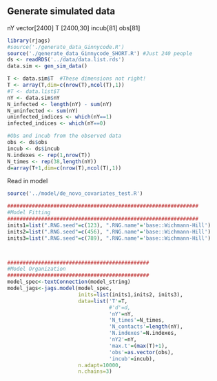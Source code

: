 ## Generate simulated data
nY vector[2400]
T [2400,30]
incub[81]
obs[81]

```r
library(rjags)
#source('./generate_data_Ginnycode.R')
source('./generate_data_Ginnycode_SHORT.R') #Just 240 people
ds <- readRDS('../data/data.list.rds')
data.sim <- gen_sim_data()

T <- data.sim$T  #These dimensions not right!
T <- array(T,dim=c(nrow(T),ncol(T),1))
#T <- data.list$T
nY <- data.sim$nY
N_infected <- length(nY) - sum(nY)
N_uninfected <- sum(nY)
uninfected_indices <- which(nY==1)
infected_indices <- which(nY==0)

#Obs and incub from the observed data
obs <- ds$obs
incub <- ds$incub
N.indexes <- rep(1,nrow(T))
N_times <- rep(38,length(nY))
d=array(T+1,dim=c(nrow(T),ncol(T),1))
```


Read in model
```r
source('../model/de_novo_covariates_test.R')
```

```r
##############################################################
#Model Fitting
##############################################################
inits1=list(".RNG.seed"=c(123), ".RNG.name"='base::Wichmann-Hill')
inits2=list(".RNG.seed"=c(456), ".RNG.name"='base::Wichmann-Hill')
inits3=list(".RNG.seed"=c(789), ".RNG.name"='base::Wichmann-Hill')



##############################################
#Model Organization
##############################################
model_spec<-textConnection(model_string)
model_jags<-jags.model(model_spec, 
                       inits=list(inits1,inits2, inits3),
                       data=list('T'=T,
                                 #'d'=d,
                                 'nY'=nY,
                                 'N_times'=N_times,
                                 'N_contacts'=length(nY),
                                 'N.indexes'=N.indexes,
                                 'nY2'=nY,
                                 'max.t'=(max(T)+1),
                                 'obs'=as.vector(obs),
                                 'incub'=incub),
                       n.adapt=10000, 
                       n.chains=3)

```



